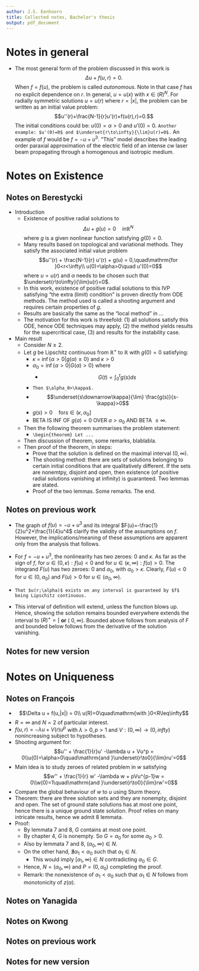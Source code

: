 ```yaml
---
author: J.S. Eenhoorn
title: Collected notes, Bachelor's thesis
output: pdf_document
---
```


# Notes in general
* The most general form of the problem discussed in this work is $$\Delta u + f(u,r) = 0.$$ When $f=f(u)$, the problem is called *autonomous*. Note in that case $f$ has no explicit dependence on $r$. In general, $u=u(x)$ with $x\in\mathbb(R)^N$. For radially symmetric solutions $u=u(r)$ where $r=|x|$, the problem can be written as an initial value problem: $$u''(r)+\frac{N-1}{r}u'(r)+f(u(r),r)=0.$$ The initial conditions could be: $u(0)=\alpha>0$ and $u'(0)=0$. `Another example: $u'(0)=0$ and $\underset{r\to\infty}{\lim}u(r)=0$.` An example of $f$ would be $f=-u+u^3$. "This" model describes the leading order paraxial approximation of the electric field of an intense cw laser beam propagating through a homogenous and isotropic medium.

# Notes on Existence
## Notes on Berestycki
* Introduction
  * Existence of positive radial solutions to $$\Delta u + g(u) = 0\quad\mathrm{in }\mathbb{R}^N$$ where $g$ is a given nonlinear function satisfying $g(0)=0$.
  * Many results based on topological and variational methods. They satisfy the associated initial value problem $$u''(r) + \frac{N-1}{r} u'(r) + g(u) = 0,\quad\mathrm{for }0<r<\infty\\ u(0)=\alpha>0\quad u'(0)=0$$ where $u=u(r)$ and $\alpha$ needs to be chosen such that $\underset{r\to\infty}{\lim}u(r)=0$.
  * In this work, existence of positive radial solutions to this IVP satisfying "the extra (limit) condition" is proven directly from ODE methods. The method used is called a shooting argument and requires certain properties of $g$.
  * Results are basically the same as the "local method" in ...
  * The motivation for this work is threefold: (1) all solutions satisfy this ODE, hence ODE techniques may apply, (2) the method yields results for the supercritical case, (3) and results for the instability case.
* Main result
  * Consider $N\geq 2$.
  * Let $g$ be Lipschitz continuous from $\mathbb{R}^+$ to $\mathbb{R}$ with $g(0)=0$ satisfying:
    * $\kappa$ = $\inf\{\alpha>0|g(\alpha)\geq0\}$ and $\kappa>0$
    * $\alpha_0 = \inf\{\alpha>0|G(\alpha)>0\}$ where
      * $$G(t)=\int_0^t{g(s)ds}$$
    * `Then $\alpha_0>\kappa$.`
    * $$\underset{s\downarrow\kappa}{\lim} \frac{g(s)}{s-\kappa}>0$$
    * $g(s)>0\quad\mathrm{for }s\in(\kappa,\alpha_0]$
    * BETA IS INF OF $g(a)=0$ OVER $a>\alpha_0$ AND BETA $\leq\infty$.
  * Then the following theorem summarises the problem statement:
    * `\begin{theorem} Let ...`
  * Then discussion of theorem, some remarks, blablabla.
  * Then proof of the theorem, in steps:
    * Prove that the solution is defined on the maximal interval $(0,\infty)$.
    * The shooting method: there are sets of solutions belonging to certain initial conditions that are qualitatively different. If the sets are nonemtpy, disjoint and open, then existence (of positive radial solutions vanishing at infinity) is guaranteed. Two lemmas are stated.
    * Proof of the two lemmas. Some remarks. The end.

## Notes on previous work
* The graph of $f(u)=-u+u^3$ and its integral $F(u)=-\frac{1}{2}u^2+\frac{1}{4}u^4$ clarify the validity of the assumptions on $f$. However, the implications/meaning of these assumptions are apparent only from the analysis that follows.

* For $f=-u+u^3$, the nonlinearity has two zeroes: $0$ and $\kappa$. As far as the sign of $f$, for $u\in(0,\kappa):f(u)<0$ and for $u\in(\kappa,\infty):f(u)>0$. The integrand $F(u)$ has two zeroes: $0$ and $\alpha_0$, with $\alpha_0>\kappa$. Clearly, $F(u)<0$ for $u\in(0,\alpha_0)$ and $F(u)>0$ for $u\in(\alpha_0,\infty)$.

* `That $u(r;\alpha)$ exists on any interval is guaranteed by $f$ being Lipschitz continuous.`

* This interval of definition will extend, unless the function blows up. Hence, showing the solution remains bounded everywhere extends the interval to $\mathbb(R)^+=[$ **or** ( $0,\infty)$. Bounded above follows from analysis of $F$ and bounded below follows from the derivative of the solution vanishing.

## Notes for new version

# Notes on Uniqueness
## Notes on François
* $$\Delta u + f(u,|x|) = 0\\ u(R)=0\quad\mathrm{with }0<R\leq\infty$$
* $R=\infty$ and $N=2$ of particular interest.
* $f(u,r) = -\lambda u + V(r) u^p$ with $\lambda>0,p>1$ and $V:(0,\infty)\to(0,infty)$ nonincreasing subject to hypotheses.
* Shooting argument for: $$u'' + \frac{1}{r}u' -\lambda u + Vu^p = 0\\u(0)=\alpha>0\quad\mathrm{and }\underset{r\to0}{\lim}ru'=0$$
* Main idea is to study zeroes of related problem in $w$ satisfying $$w'' + \frac{1}{r} w' -\lambda w + pVu^{p-1}w = 0\\w(0)=1\quad\mathrm{and }\underset{r\to0}{\lim}rw'=0$$
* Compare the global behaviour of $w$ to $u$ using Sturm theory.
* Theorem: there are three solution sets and they are nonempty, disjoint and open. The set of ground state solutions has at most one point, hence there is a unique ground state solution. Proof relies on many intricate results, hence we admit 8 lemmata.
* Proof:
  * By lemmata 7 and 8, $G$ contains at most one point.
  * By chapter 4, $G$ is nonempty. So $G={\alpha_0}$ for some $\alpha_0>0$.
  * Also by lemmata 7 and 8, $(\alpha_0,\infty)\in N$.
  * On the other hand, $\nexists \alpha_1<\alpha_0$ such that $\alpha_1\in N$.
    * This would imply $[\alpha_1,\infty)\in N$ contradicting $\alpha_0\in G$.
  * Hence, $N = (\alpha_0,\infty)$ and $P = (0,\alpha_0)$ completing the proof.
  * Remark: the nonexistence of $\alpha_1<\alpha_0$ such that $\alpha_1\in N$ follows from monotonicity of $z(\alpha)$.

## Notes on Yanagida
## Notes on Kwong
## Notes on previous work
## Notes for new version
